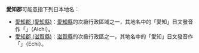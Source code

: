 '''愛知郡'''可能意指下列日本地名：
* [[愛知郡_(愛知縣)|愛知郡 (愛知縣)]]：[[愛知縣|愛知縣]]的次級行政區域之一，其地名中的「愛知」日文發音作「{{lang|ja|あいち}}」（Aichi）。
* [[愛知郡_(滋賀縣)|愛知郡 (滋賀縣)]]：[[滋賀縣|滋賀縣]]的次級行政區之一，其地名中的「愛知」日文發音作「{{lang|ja|えち}}」（Echi）。

{{disambig|cat=三字消歧義}}
